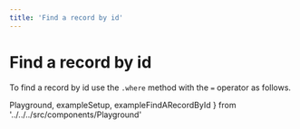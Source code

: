```yaml
---
title: 'Find a record by id'
---
```


# Find a record by id

To find a record by id use the `.where` method with the `=` operator as follows.

  Playground,
  exampleSetup,
  exampleFindARecordById
} from '../../../src/components/Playground'

<Playground code={exampleFindARecordById} setupCode={exampleSetup} />
